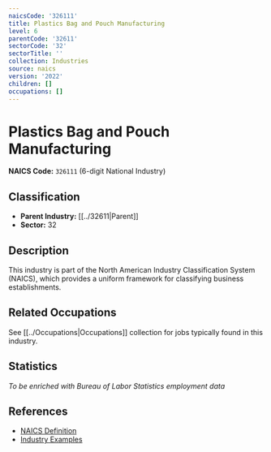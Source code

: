 ```yaml
---
naicsCode: '326111'
title: Plastics Bag and Pouch Manufacturing
level: 6
parentCode: '32611'
sectorCode: '32'
sectorTitle: ''
collection: Industries
source: naics
version: '2022'
children: []
occupations: []
---
```

# Plastics Bag and Pouch Manufacturing

**NAICS Code:** `326111` (6-digit National Industry)

## Classification

- **Parent Industry:** [[../32611|Parent]]
- **Sector:** 32

## Description

This industry is part of the North American Industry Classification System (NAICS), which provides a uniform framework for classifying business establishments.

## Related Occupations

See [[../Occupations|Occupations]] collection for jobs typically found in this industry.

## Statistics

*To be enriched with Bureau of Labor Statistics employment data*

## References

- [NAICS Definition](https://www.census.gov/naics/)
- [Industry Examples](https://www.census.gov/naics/2022NAICS/)
